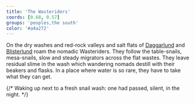 ```yaml
---
title: 'The Wasteriders'
coords: [0.68, 0.57]
groups: 'peoples,the south'
color: '#a4a272'
---
```


On the dry washes and red-rock valleys and salt flats of [Daggarlund]() and [Blisterlund]() roam the nomadic Wasteriders. They follow the table-snails, mesa-snails, slow and steady migrators across the flat wastes. They leave residual slime in the wash which wandering nomads destill with their beakers and flasks. In a place where water is so rare, they have to take what they can get.

{/* Waking up next to a fresh snail wash: one had passed, silent, in the night. */}